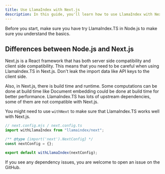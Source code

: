```yaml
---
title: Use LlamaIndex with Next.js
description: In this guide, you'll learn how to use LlamaIndex with Next.js.
---
```


Before you start, make sure you have try LlamaIndex.TS in Node.js to make sure you understand the basics.

<Card
  title="Getting Started with LlamaIndex.TS in Node.js"
  href="/docs/llamaindex/starter/node"
/>

## Differences between Node.js and Next.js

Next.js is a React framework that has both server side compatibility and client side compatibility.
This means that you need to be careful when using LlamaIndex.TS in Next.js.
Don't leak the import data like API keys to the client side.

Also, in Next.js, there is build time and runtime. Some computations can be done at build time like Document embedding could be done at build time for better performance.
LlamaIndex.TS has lots of upstream dependencies, some of them are not compatible with Next.js.

You might need to use `withNext` to make sure that LlamaIndex.TS works well with Next.js.

```js
// next.config.mjs / next.config.ts
import withLlamaIndex from "llamaindex/next";

/** @type {import('next').NextConfig} */
const nextConfig = {};

export default withLlamaIndex(nextConfig);
```

If you see any dependency issues, you are welcome to open an issue on the GitHub.
